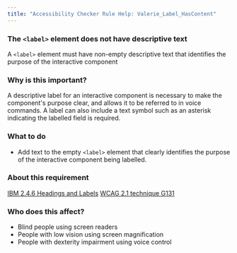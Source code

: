 ```yaml
---
title: "Accessibility Checker Rule Help: Valerie_Label_HasContent"
---
```


<div className="toolHelp">
<Row>
<Column colLg={16} colMd={8} colSm={4} className="toolHead">

### The `<label>` element does not have descriptive text

<div id="locLevel"></div>

A `<label>` element must have non-empty descriptive text that identifies the purpose of the interactive component

</Column>
</Row>
<Row>
<Column colLg={11} colMd={5} colSm={4} className="toolMain">

### Why is this important?

A descriptive label for an interactive component is necessary to make the component's purpose clear, and allows it to be referred to in voice commands. A label can also include a text symbol such as an asterisk indicating the labelled field is required.

<div id="locSnippet"></div>

### What to do

* Add text to the empty `<label>` element that clearly identifies the purpose of the interactive component being labelled.

</Column>
<Column colLg={5} colMd={3} colSm={4} className="toolLeft">

### About this requirement

[IBM 2.4.6 Headings and Labels](https://www.ibm.com/able/guidelines/ci162/headings_and_labels.html)
[WCAG 2.1 technique G131](https://www.w3.org/WAI/WCAG21/Techniques/general/G131)

### Who does this affect?

* Blind people using screen readers
* People with low vision using screen magnification
* People with dexterity impairment using voice control

</Column>
</Row>
</div>

